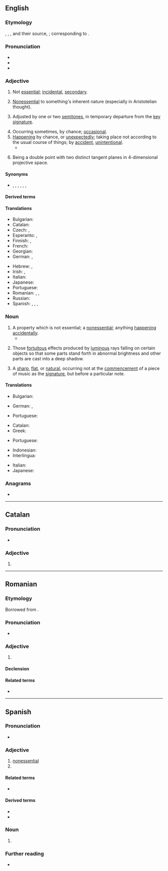 ==English==

===Etymology===
{{bor|en|xno|accidentel}}, {{der|en|frm|accidentel}}, {{m|frm|accidental}}, and their source, {{der|en|LL.|accidēntālis}}; corresponding to {{affix|en|accident|-al|nocat=1}}.

===Pronunciation===
* {{IPA|/ˌæk.sɪ.ˈdɛn.tl̩/|lang=en}}
* {{audio|en-us-accidental.ogg|Audio (US)|lang=en}}
* {{rhymes|ɛntəl|lang=en}}

===Adjective===
{{en-adj}}

# Not [[essential]]; [[incidental]], [[secondary]]. {{defdate|from 14th c.}}
# {{lb|en|philosophy}} [[nonessential|Nonessential]] to something's inherent nature (especially in Aristotelian thought). {{defdate|from 14th c.}}
# {{lb|en|music}} Adjusted by one or two [[semitone]]s, in temporary departure from the [[key signature]]. {{defdate|from 16th c.}}
# Occurring sometimes, by chance; [[occasional]]. {{defdate|from 16th c.}}
# [[happening|Happening]] by chance, or [[unexpectedly]]; taking place not according to the usual course of things; by [[accident]], [[unintentional]]. {{defdate|from 16th c.}}
#* {{quote-book|year=1603|author={{w|John Florio}}|type=translation|by=Michel de Montaigne|title=Essays|section=III.1|passage=The way to trueth is but one and simple, that of particular profit and benefit of affaires a man hath in charge, double, uneven and '''accidentall''' {{transterm|fortuite|lang=frm}}.}}
# {{lb|en|geometry}} Being a double point with two distinct tangent planes in 4-dimensional projective space.

====Synonyms====
* {{l|en|adventitious}}, {{l|en|casual}}, {{l|en|contingent}}, {{l|en|fortuitous}}, {{l|en|incidental}}, {{l|en|occasional}}, {{l|en|serendipitous}}

====Derived terms====
{{der3|accidental chords|accidental colors|accidental lights|accidental point|accidentally|accidentalness|lang=en}}

====Translations====
{{trans-top|happening by chance}}
* Bulgarian: {{t+|bg|случаен}}
* Catalan: {{t+|ca|accidental|m|f}}
* Czech: {{t|cs|nahodilý}}, {{t+|cs|náhodný}}
* Esperanto: {{t|eo|neatendita}}, {{t|eo|hazarda}}
* Finnish: {{t+|fi|sattumanvarainen}}, {{t+|fi|sattumalta}}
* French: {{t+|fr|accidentel}}
* Georgian: {{t|ka|შემთხვევითი|sc=Geor}}
* German: {{t+|de|versehentlich}}, {{t+|de|zufällig}}
{{trans-mid}}
* Hebrew: {{t|he|מקרי|m|tr=miqry|sc=Hebr}}, {{t|he|מקרית|f|tr=miqryt|sc=Hebr}}
* Irish: {{t|ga|aimseach}}, {{t|ga|toirmeascach}}
* Italian: {{t+|it|accidentale}}
* Japanese: {{t+|ja|偶然|alt=偶然の|tr=ぐうぜん, gūzen no}}
* Portuguese: {{t+|pt|acidental}}
* Romanian: {{t+|ro|accidental|m|n}}, {{t+|ro|întâmplător|m|n}}, {{t|ro|accidentală|f}}
* Russian: {{t+|ru|случа́йный}}
* Spanish: {{t+|es|accidental}}, {{t+|es|casual}}, {{t+|es|imprevisto}}, {{t+|es|fortuito}}
{{trans-bottom}}

===Noun===
{{en-noun}}

# A property which is not essential; a [[nonessential]]; anything [[happening]] [[accidentally]].
#* {{quote-book|author=Fuller|passage=He conceived it just that '''accidentals''' ... should sink with the substance of the accusation.}}
# {{lb|en|painting|pluralonly}} Those [[fortuitous]] effects produced by [[luminous]] rays falling on certain objects so that some parts stand forth in abnormal brightness and other parts are cast into a deep shadow.
# {{lb|en|music}} A [[sharp]], [[flat]], or [[natural]], occurring not at the [[commencement]] of a piece of music as the [[signature]], but before a particular note.

====Translations====
{{trans-top|a property which is not essential}}
* Bulgarian: {{t|bg|несъществено качество}}
{{trans-mid}}
* German: {{t+|de|Zufall|m}}, {{t+|de|Versehen|n}}
{{trans-bottom}}

{{trans-top|(in plural, painting)}}
* Portuguese: {{t+|pt|acidente|m}}
{{trans-mid}}
{{trans-bottom}}

{{trans-top|(music)}}
* Catalan: {{t+|ca|accident|m}}
* Greek: {{t+|el|αλλοίωση|f}}
{{trans-mid}}
* Portuguese: {{t+|pt|acidente|m}}
{{trans-bottom}}

{{checktrans-top}}
* Indonesian: {{t+check|id|kebetulan}}
* Interlingua: {{t-check|ia|accidental}}
{{trans-mid}}
* Italian: {{t+check|it|accidentale}}
* Japanese: {{t+check|ja|偶然|tr=[[ぐうぜん]], gūzen|sc=Jpan}}
{{trans-bottom}}

===Anagrams===
* {{anagrams|en|calcinated}}

----

==Catalan==

===Pronunciation===
* {{rhymes|al|lang=ca}}

===Adjective===
{{ca-adj|mf}}

# {{l|en|accidental}}

----

==Romanian==

===Etymology===
Borrowed from {{bor|ro|fr|accidentel|notext=1}}.

===Pronunciation===
* {{IPA|/ak.t͡ʃi.denˈtal/|lang=ro}}

===Adjective===
{{ro-adj|4}}

# {{l|en|accidental}}

====Declension====
{{ro-adj-4}}

====Related terms====
* {{l|ro|accident}}

----

==Spanish==

===Pronunciation===
* {{es-IPA}}

===Adjective===
{{es-adj|pl=accidentales}}

# [[nonessential]]
# {{l|en|accidental}}

====Related terms====
* {{l|es|accidente}}

====Derived terms====
* {{l|es|accidentalidad}}
* {{l|es|accidentalmente}}

===Noun===
{{es-noun|m|es}}

# {{lb|es|music}} {{l|en|accidental}}
#: {{syn|es|accidente}}

===Further reading===
* {{R:DRAE 2001}}